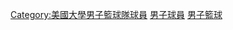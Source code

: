 {{Commons category|Creighton Bluejays men's basketball players}}
[[Category:美國大學男子籃球隊球員|Category:美國大學男子籃球隊球員]]
[[Category:克雷頓藍鳥男子籃球隊|男子球員]]
[[Category:克雷頓藍鳥運動員|男子籃球]]
{{CatAutoTOC}}